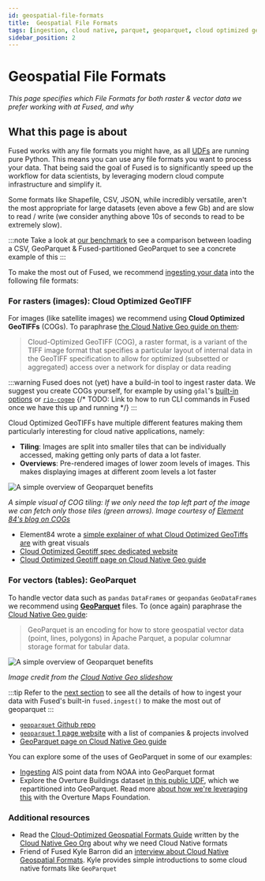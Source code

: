 ```yaml
---
id: geospatial-file-formats
title:  Geospatial File Formats
tags: [ingestion, cloud native, parquet, geoparquet, cloud optimized geotiff, geotiff]
sidebar_position: 2
---
```


# Geospatial File Formats

_This page specifies which File Formats for both raster & vector data we prefer working with at Fused, and why_

## What this page is about

Fused works with any file formats you might have, as all [UDFs](/core-concepts/write/) are running pure Python. This means you can use any file formats you want to process your data.
That being said the goal of Fused is to significantly speed up the workflow for data scientists, by leveraging modern cloud compute infrastructure and simplify it.

Some formats like Shapefile, CSV, JSON, while incredibly versatile, aren't the most appropriate for large datasets (even above a few Gb) and are slow to read / write (we consider anything above 10s of seconds to read to be extremely slow).

:::note
Take a look at [our benchmark](/tutorials/Geospatial%20with%20Fused/geospatial-data-ingestion/why-ingestion/#benchmark--demo) to see a comparison between loading a CSV, GeoParquet & Fused-partitioned GeoParquet to see a concrete example of this
:::

To make the most out of Fused, we recommend [ingesting your data](/tutorials/Geospatial%20with%20Fused/geospatial-data-ingestion/Ingest-your-data) into the following file formats:

### For rasters (images): Cloud Optimized GeoTIFF

For images (like satellite images) we recommend using **Cloud Optimized GeoTIFFs** (COGs). To paraphrase [the Cloud Native Geo guide on them](https://guide.cloudnativegeo.org/cloud-optimized-geotiffs/intro.html):

> Cloud-Optimized GeoTIFF (COG), a raster format, is a variant of the TIFF image format that specifies a particular layout of internal data in the GeoTIFF specification to allow for optimized (subsetted or aggregated) access over a network for display or data reading

:::warning
    Fused does not (yet) have a build-in tool to ingest raster data. We suggest you create COGs yourself, for example by using `gdal`'s [built-in options](https://gdal.org/en/stable/drivers/raster/cog.html#examples) or [`rio-cogeo`](https://cogeotiff.github.io/rio-cogeo/)
    {/* TODO: Link to how to run CLI commands in Fused once we have this up and running */}
:::

Cloud Optimized GeoTIFFs have multiple different features making them particularly interesting for cloud native applications, namely:
- **Tiling**: Images are split into smaller tiles that can be individually accessed, making getting only parts of data a lot faster.
- **Overviews**: Pre-rendered images of lower zoom levels of images. This makes displaying images at different zoom levels a lot faster

![A simple overview of Geoparquet benefits](e84_cog_smiley_tiled.png)

_A simple visual of COG tiling: If we only need the top left part of the image we can fetch only those tiles (green arrows). Image courtesy of [Element 84's blog on COGs](https://element84.com/software-engineering/remote-sensing/cloud-optimized-geotiff-vs-the-meta-raster-format)_

- Element84 wrote a [simple explainer of what Cloud Optimized GeoTiffs are](https://element84.com/software-engineering/remote-sensing/cloud-optimized-geotiff-vs-the-meta-raster-format) with great visuals
- [Cloud Optimized Geotiff spec dedicated website](https://cogeo.org/)
- [Cloud Optimized Geotiff page on Cloud Native Geo guide](https://guide.cloudnativegeo.org/cloud-optimized-geotiffs/intro.html)

### For vectors (tables): GeoParquet

To handle vector data such as `pandas` `DataFrames` or `geopandas` `GeoDataFrames` we recommend using **[GeoParquet](https://github.com/opengeospatial/geoparquet)** files. To (once again) paraphrase the [Cloud Native Geo guide](https://guide.cloudnativegeo.org/geoparquet/):

> GeoParquet is an encoding for how to store geospatial vector data (point, lines, polygons) in Apache Parquet, a popular columnar storage format for tabular data.

![A simple overview of Geoparquet benefits](/img/user-guide/examples/geoparquet_overview.png)

_Image credit from the [Cloud Native Geo slideshow](https://guide.cloudnativegeo.org/overview.html#/geoparquet)_

:::tip
    Refer to the [next section](/tutorials/Geospatial%20with%20Fused/geospatial-data-ingestion/Ingest-your-data) to see all the details of how to ingest your data with Fused's built-in `fused.ingest()` to make the most out of geoparquet
:::

- [`geoparquet` Github repo](https://github.com/opengeospatial/geoparquet)
- [`geoparquet` 1 page website](https://geoparquet.org/#intro) with a list of companies & projects involved
- [GeoParquet page on Cloud Native Geo guide](https://guide.cloudnativegeo.org/geoparquet/)

You can explore some of the uses of GeoParquet in some of our examples:
- [Ingesting](/tutorials/Geospatial%20with%20Fused/use-cases/dark-vessel-detection/#34---ingest-1-month-of-ais-data-into-a-geo-partitioned-format) AIS point data from NOAA into GeoParquet format
- Explore the Overture Buildings dataset [in this public UDF](https://github.com/fusedio/udfs/tree/main/public/Overture_Maps_Example), which we repartitioned into GeoParquet. Read more [about how we're leveraging this](/blog/partnering-with-overture/) with the Overture Maps Foundation.

### Additional resources

- Read the [Cloud-Optimized Geospatial Formats Guide](https://guide.cloudnativegeo.org/) written by the [Cloud Native Geo Org](https://cloudnativegeo.org/) about why we need Cloud Native formats
- Friend of Fused Kyle Barron did an [interview about Cloud Native Geospatial Formats](https://cloudnativegeo.org/blog/2024/12/interview-with-kyle-barron-on-geoarrow-and-geoparquet-and-the-future-of-geospatial-data-analysis/). Kyle provides simple introductions to some cloud native formats like `GeoParquet`
